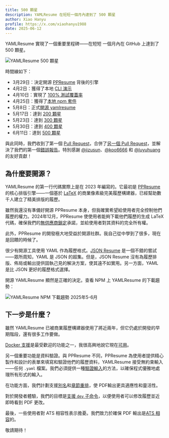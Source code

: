 ```yaml
---
title: 500 顆星
description: YAMLResume 在短短一個月內達到了 500 顆星
author: Xiao Hanyu
profile: https://x.com/xiaohanyu1988
date: 2025-06-12
---
```


YAMLResume 實現了一個重要里程碑——在短短
一個月內在 GitHub 上達到了 500 顆星。

![YAMLResume 500 顆星](/static/images/blog/500-stars/star-history-2025611.webp)

時間線如下：

- 3月29日：決定開源 [PPResume](https://ppresume.com) 背後的引擎
- 4月2日：獲得了本地 [CLI 演示](https://x.com/xiaohanyu1988/status/1907427362259771748)
- 4月10日：實現了 [100% 測試覆蓋率](https://x.com/xiaohanyu1988/status/1910193021989368311)
- 4月25日：獲得了[本地 npm 套件](https://x.com/PPResumeX/status/1915789536610967741)
- 5月8日：正式[開源 yamlresume](https://x.com/PPResumeX/status/1920294577497387493)
- 5月17日：達到 [200 顆星](https://x.com/PPResumeX/status/1923635538046955662)
- 5月23日：達到 [300 顆星](https://x.com/PPResumeX/status/1925834873723396131)
- 5月30日：達到 [400 顆星](https://x.com/PPResumeX/status/1928347464693862635)
- 6月11日：達到 [500 顆星](https://x.com/PPResumeX/status/1932716523401150840)

與此同時，我們收到了第一個 [Pull Request](https://github.com/yamlresume/yamlresume/pull/2)，合併了[另一個 Pull Request](https://github.com/yamlresume/yamlresume/pull/19)，並解決了我們的第一個[錯誤報告](https://github.com/yamlresume/yamlresume/issues/13)。特別感謝 [@jizusun](https://github.com/jizusun)、[@koo6666](https://github.com/koo6666) 和 [@luyuhuang](https://github.com/luyuhuang) 的友好貢獻！

## 為什麼要開源？

YAMLResume 的第一行代碼實際上是在 2023 年編寫的。它最初是 [PPResume](https://ppresume.com) 的核心排版引擎——一個基於 [LaTeX](https://www.latex-project.org/) 的商業像素級完美履歷構建器，已經幫助數千人建立了精美排版的履歷。

雖然我還沒有準備好開源 PPResume 本身，但我確實希望給使用者完全控制他們履歷的權力。2024年12月，PPResume 使使用者能夠下載他們履歷的生成 LaTeX 代碼，確保我們的[無供應商鎖定](https://blog.ppresume.com/posts/no-vendor-lock-in)承諾，並給使用者對其資料的完全所有權。

此外，PPResume 的開發極大地受益於開源社群。我自己從中學到了很多，現在是回饋的時候了。

很少有開源工具使用 YAML 作為履歷格式。[JSON Resume](https://jsonresume.org) 是一個不錯的嘗試——眾所周知，YAML 是 JSON 的超集。但是，JSON Resume 沒有為履歷排版、佈局或輸出提供固執己見的解決方案，使其遠不如實用。另一方面，YAML 是比 JSON 更好的履歷格式選擇。

開源 YAMLResume 顯然是正確的決定。查看 NPM 上 YAMLResume 的下載趨勢：

![YAMLResume NPM 下載趨勢 2025年5-6月](/static/images/blog/500-stars/yamlresume-download-trends-may-jun-2025.webp)

## 下一步是什麼？

雖然 YAMLResume 已被商業履歷構建器使用了將近兩年，但它仍處於開發的早期階段，還有很多工作要做。

[Docker 支援](./yamlresume-docker)是最受歡迎的功能之一，我很高興地說它現在[可用](/zh-tw/docs/installation#docker-users)。

另一個重要功能是資料驗證。與 PPResume 不同，PPResume 為使用者提供精心製作和設計的表單來填寫和驗證他們的履歷資料，YAMLResume 接受無約束輸入——任何 `.yaml` 檔案。我們必須提供一種[驗證輸入](https://github.com/yamlresume/yamlresume/issues/10)的方法，以確保程式優雅地處理所有形式的輸入。

在功能方面，我們計劃支援[別名](https://github.com/yamlresume/yamlresume/issues/11)和[章節重排](https://github.com/yamlresume/yamlresume/issues/12)，使 PDF輸出更具適應性和靈活性。

對於開發者體驗，我們的目標是[支援 `dev` 子命令](https://github.com/yamlresume/yamlresume/issues/25)，以便使用者可以修改履歷並近即時看到 PDF 更改。

最後，一些使用者對 ATS 相容性表示擔憂。我們致力於確保 PDF 輸出是[ATS 相容](https://github.com/yamlresume/yamlresume/issues/23)的。

敬請期待！
